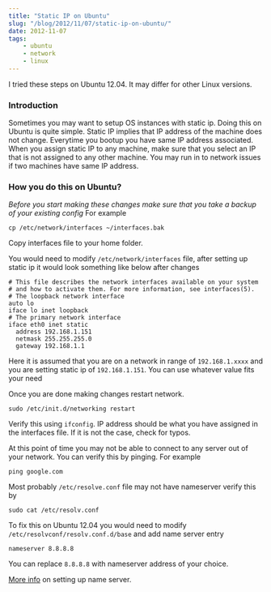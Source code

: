 ```yaml
---
title: "Static IP on Ubuntu"
slug: "/blog/2012/11/07/static-ip-on-ubuntu/"
date: 2012-11-07
tags: 
    - ubuntu 
    - network 
    - linux
---
```


I tried these steps on Ubuntu 12.04. It may differ for other Linux versions.

### Introduction
Sometimes you may want to setup OS instances with static ip. Doing this on Ubuntu is quite simple.
Static IP implies that IP address of the machine does not change. Everytime you bootup you have
same IP address associated. When you assign static IP to any machine, make sure that you select an
IP that is not assigned to any other machine. You may run in to network issues if two machines have
same IP address.

<!-- more -->
### How you do this on Ubuntu?
*Before you start making these changes make sure that you take a backup of your existing config*
For example

`cp /etc/network/interfaces ~/interfaces.bak`

Copy interfaces file to your home folder.

You would need to modify `/etc/network/interfaces` file, after setting up static ip
it would look something like below after changes

    # This file describes the network interfaces available on your system
    # and how to activate them. For more information, see interfaces(5).
    # The loopback network interface
    auto lo
    iface lo inet loopback
    # The primary network interface
    iface eth0 inet static
      address 192.168.1.151
      netmask 255.255.255.0
      gateway 192.168.1.1

Here it is assumed that you are on a network in range of `192.168.1.xxxx` and you are setting
static ip of `192.168.1.151`. You can use whatever value fits your need

Once you are done making changes restart network.

    sudo /etc/init.d/networking restart

Verify this using `ifconfig`. IP address should be what you have assigned in the interfaces file.
If it is not the case, check for typos.

At this point of time you may not be able to connect to any server out of your network. You can verify
this by pinging. For example

    ping google.com

Most probably `/etc/resolve.conf` file may not have nameserver verify this by

    sudo cat /etc/resolv.conf

To fix this on Ubuntu 12.04 you would need to modify `/etc/resolvconf/resolv.conf.d/base`
and add name server entry

    nameserver 8.8.8.8

You can replace `8.8.8.8` with nameserver address of your choice.

[More info](http://www.stgraber.org/2012/02/24/dns-in-ubuntu-12-04/) on setting up name server.
